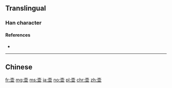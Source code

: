 ==Translingual==
{{Han simplified forms|壺|壷|壶}}

===Han character===
{{Han char|rn=33|rad=士|as=07|sn=10|four=|canj=GBTC|ids=⿳士冖业}}

====References====
* {{Han ref|kx=0243.071|hdz=10447.060|uh=58F6|ud=22774}}

----

==Chinese==
{{zh-see|壺}}

[[fr:壶]]
[[mg:壶]]
[[ms:壶]]
[[ja:壶]]
[[no:壶]]
[[pl:壶]]
[[chr:壶]]
[[zh:壶]]